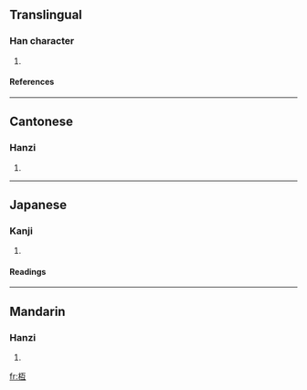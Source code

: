 ==Translingual==
===Han character===
{{Han char|rn=75|rad=木|as=04|sn=8|four=4191<sub>7</sub>|canj=木一女一 (DMVM), X木一女一 (XDMVM)}}
# {{defn|Han|sort=木04}}
====References====
{{Han ref|kx=0515.100|dkj=14540|dj=0903.110|hdz=21168.020|uh=6791|ud=26513|bh=CCE1|bd=52449}}

----
==Cantonese==
===Hanzi===
{{yue-hanzi|jyut=|y=wu6}}
# {{defn|Cantonese}}

----
==Japanese==
===Kanji===
{{ja-kanji|grade=|rs=木04}}
# {{defn|Japanese}} 
====Readings====
{{ja-readings|on=[[こ]] (ko), [[ご]] (go)|kun=[[やらい]] (yarai)}}

----
==Mandarin==
===Hanzi===
{{cmn-hanzi|pin=[[hù]] (hu4)|wg=hu<sup>4</sup>}}
# {{defn|Mandarin}}

[[fr:枑]]